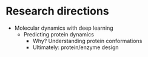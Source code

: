 # Research directions

- Molecular dynamics with deep learning
  - Predicting protein dynamics
    - Why? Understanding protein conformations
    - Ultimately: protein/enzyme design